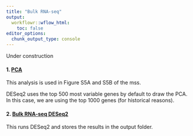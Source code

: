 ```yaml
---
title: "Bulk RNA-seq"
output:
  workflowr::wflow_html:
    toc: false
editor_options:
  chunk_output_type: console
---
```


<div class="alert alert-warning">Under construction</div>

#### 1. [PCA](bulkRNA-pca.html)

This analysis is used in Figure S5A and S5B of the mss.

DESeq2 uses the top 500 most variable genes by default to draw the PCA. In this case, we are using the top 1000 genes (for historical reasons).


#### 2. [Bulk RNA-seq DESeq2](bulkRNA-deseq2.html)

This runs DESeq2 and stores the results in the output folder.

